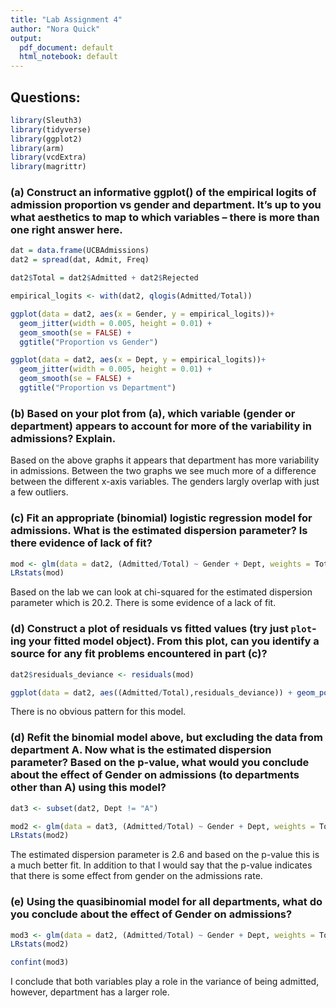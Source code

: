 ```yaml
---
title: "Lab Assignment 4"
author: "Nora Quick"
output:
  pdf_document: default
  html_notebook: default
---
```


## Questions: 

```r
library(Sleuth3)
library(tidyverse)
library(ggplot2)
library(arm)
library(vcdExtra)
library(magrittr)
```


### (a) Construct an informative ggplot() of the empirical logits of admission proportion vs gender and department.  It's up to you what aesthetics to map to which variables -- there is more than one right answer here.

```r
dat = data.frame(UCBAdmissions)
dat2 = spread(dat, Admit, Freq)

dat2$Total = dat2$Admitted + dat2$Rejected

empirical_logits <- with(dat2, qlogis(Admitted/Total))

ggplot(data = dat2, aes(x = Gender, y = empirical_logits))+
  geom_jitter(width = 0.005, height = 0.01) + 
  geom_smooth(se = FALSE) +
  ggtitle("Proportion vs Gender") 

ggplot(data = dat2, aes(x = Dept, y = empirical_logits))+
  geom_jitter(width = 0.005, height = 0.01) + 
  geom_smooth(se = FALSE) +
  ggtitle("Proportion vs Department")
```


### (b) Based on your plot from (a), which variable (gender or department) appears to account for more of the variability in admissions?  Explain.
Based on the above graphs it appears that department has more variability in admissions. Between the two graphs we see much more of a difference between the different x-axis variables. The genders largly overlap with just a few outliers.


### (c) Fit an appropriate (binomial) logistic regression model for admissions.  What is the estimated dispersion parameter?  Is there evidence of lack of fit? 
```r
mod <- glm(data = dat2, (Admitted/Total) ~ Gender + Dept, weights = Total, family = "binomial")
LRstats(mod)
```
Based on the lab we can look at chi-squared for the estimated dispersion parameter which is 20.2. There is some evidence of a lack of fit. 


### (d) Construct a plot of residuals vs fitted values (try just `plot`-ing your fitted model object).  From this plot, can you identify a source for any fit problems encountered in part (c)?
```r
dat2$residuals_deviance <- residuals(mod)

ggplot(data = dat2, aes((Admitted/Total),residuals_deviance)) + geom_point()
```
There is no obvious pattern for this model. 


### (d) Refit the binomial model above, but excluding the data from department A.  Now what is the estimated dispersion parameter?  Based on the p-value, what would you conclude about the effect of Gender on admissions (to departments other than A) using this model?     
```r
dat3 <- subset(dat2, Dept != "A")

mod2 <- glm(data = dat3, (Admitted/Total) ~ Gender + Dept, weights = Total, family = "binomial")
LRstats(mod2)
```
The estimated dispersion parameter is 2.6 and based on the p-value this is a much better fit. In addition to that I would say that the p-value indicates that there is some effect from gender on the admissions rate. 

### (e) Using the quasibinomial model for all departments, what do you conclude about the effect of Gender on admissions?
```r
mod3 <- glm(data = dat2, (Admitted/Total) ~ Gender + Dept, weights = Total, family = "quasibinomial")
LRstats(mod2)

confint(mod3)
```
I conclude that both variables play a role in the variance of being admitted, however, department has a larger role.

